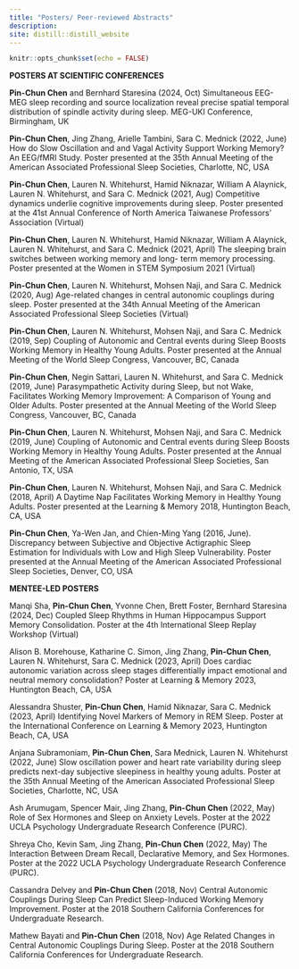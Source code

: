 ```yaml
---
title: "Posters/ Peer-reviewed Abstracts"
description: 
site: distill::distill_website
---
```


```r
knitr::opts_chunk$set(echo = FALSE)
```

**POSTERS AT SCIENTIFIC CONFERENCES**

**Pin-Chun Chen** and Bernhard Staresina (2024, Oct) Simultaneous EEG-MEG sleep recording and source localization reveal precise spatial temporal distribution of spindle activity during sleep. MEG-UKI Conference, Birmingham, UK

**Pin-Chun Chen**, Jing Zhang, Arielle Tambini, Sara C. Mednick (2022, June) How do Slow Oscillation and and Vagal Activity Support Working Memory? An EEG/fMRI Study. Poster presented at the 35th Annual Meeting of the American Associated Professional Sleep Societies, Charlotte, NC, USA

**Pin-Chun Chen**, Lauren N. Whitehurst, Hamid Niknazar, William A Alaynick, Lauren N. Whitehurst, and Sara C. Mednick (2021, Aug) Competitive dynamics underlie cognitive improvements during sleep. Poster presented at the 41st Annual Conference of North America Taiwanese Professors’ Association (Virtual)

**Pin-Chun Chen**, Lauren N. Whitehurst, Hamid Niknazar, William A Alaynick, Lauren N. Whitehurst, and Sara C. Mednick (2021, April) The sleeping brain switches between working memory and long- term memory processing. Poster presented at the Women in STEM Symposium 2021 (Virtual)

**Pin-Chun Chen**, Lauren N. Whitehurst, Mohsen Naji, and Sara C. Mednick (2020, Aug) Age-related changes in central autonomic couplings during sleep. Poster presented at the 34th Annual Meeting of the American Associated Professional Sleep Societies (Virtual)

**Pin-Chun Chen**, Lauren N. Whitehurst, Mohsen Naji, and Sara C. Mednick (2019, Sep) Coupling of Autonomic and Central events during Sleep Boosts Working Memory in Healthy Young Adults. Poster presented at the Annual Meeting of the World Sleep Congress, Vancouver, BC, Canada

**Pin-Chun Chen**, Negin Sattari, Lauren N. Whitehurst, and Sara C. Mednick (2019, June) Parasympathetic Activity during Sleep, but not Wake, Facilitates Working Memory Improvement: A Comparison of Young and Older Adults. Poster presented at the Annual Meeting of the World Sleep Congress, Vancouver, BC, Canada

**Pin-Chun Chen**, Lauren N. Whitehurst, Mohsen Naji, and Sara C. Mednick (2019, June) Coupling of Autonomic and Central events during Sleep Boosts Working Memory in Healthy Young Adults. Poster presented at the Annual Meeting of the American Associated Professional Sleep Societies, San Antonio, TX, USA

**Pin-Chun Chen**, Lauren N. Whitehurst, Mohsen Naji, and Sara C. Mednick (2018, April) A Daytime Nap Facilitates Working Memory in Healthy Young Adults. Poster presented at the Learning & Memory 2018, Huntington Beach, CA, USA

**Pin-Chun Chen**, Ya-Wen Jan, and Chien-Ming Yang (2016, June). Discrepancy between Subjective and Objective Actigraphic Sleep Estimation for Individuals with Low and High Sleep Vulnerability. Poster presented at the Annual Meeting of the American Associated Professional Sleep Societies, Denver, CO, USA

**MENTEE-LED POSTERS**

Manqi Sha, **Pin-Chun Chen**, Yvonne Chen, Brett Foster, Bernhard Staresina (2024, Dec) Coupled Sleep Rhythms in Human Hippocampus Support Memory Consolidation. Poster at the 4th International Sleep Replay Workshop (Virtual)

Alison B. Morehouse, Katharine C. Simon, Jing Zhang, **Pin-Chun Chen**, Lauren N. Whitehurst, Sara C. Mednick (2023, April) Does cardiac autonomic variation across sleep stages differentially impact emotional and neutral memory consolidation? Poster at Learning & Memory 2023, Huntington Beach, CA, USA

Alessandra Shuster, **Pin-Chun Chen**, Hamid Niknazar, Sara C. Mednick (2023, April) Identifying Novel Markers of Memory in REM Sleep. Poster at the International Conference on Learning & Memory 2023, Huntington Beach, CA, USA

Anjana Subramoniam, **Pin-Chun Chen**, Sara Mednick, Lauren N. Whitehurst (2022, June) Slow oscillation power and heart rate variability during sleep predicts next-day subjective sleepiness in healthy young adults. Poster at the 35th Annual Meeting of the American Associated Professional Sleep Societies, Charlotte, NC, USA

Ash Arumugam, Spencer Mair, Jing Zhang, **Pin-Chun Chen** (2022, May) Role of Sex Hormones and Sleep on Anxiety Levels. Poster at the 2022 UCLA Psychology Undergraduate Research Conference (PURC).

Shreya Cho, Kevin Sam, Jing Zhang, **Pin-Chun Chen** (2022, May) The Interaction Between Dream Recall, Declarative Memory, and Sex Hormones. Poster at the 2022 UCLA Psychology Undergraduate Research Conference (PURC).

Cassandra Delvey and **Pin-Chun Chen** (2018, Nov) Central Autonomic Couplings During Sleep Can Predict Sleep-Induced Working Memory Improvement. Poster at the 2018 Southern California Conferences for Undergraduate Research.

Mathew Bayati and **Pin-Chun Chen** (2018, Nov) Age Related Changes in Central Autonomic Couplings During Sleep. Poster at the 2018 Southern California Conferences for Undergraduate Research.
